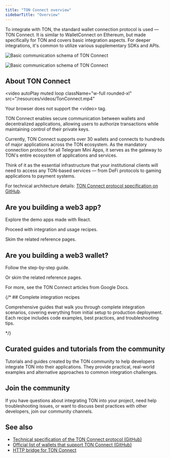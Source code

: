 ```yaml
---
title: "TON Connect overview"
sidebarTitle: "Overview"
---
```


To integrate with TON, the standard wallet connection protocol is used — TON Connect. It is similar to WalletConnect on Ethereum, but made specifically for TON and covers basic integration aspects. For deeper integrations, it's common to utilize various supplementary SDKs and APIs.

<img
  className="block dark:hidden"
  src="/resources/images/ton-connect/basic-schema.svg"
  alt="Basic communication schema of TON Connect"
/>

<img
  className="hidden dark:block"
  src="/resources/images/ton-connect/basic-schema-dark.svg"
  alt="Basic communication schema of TON Connect"
/>

## About TON Connect

<video
  autoPlay
  muted
  loop
  className="w-full rounded-xl"
  src="/resources/videos/TonConnect.mp4"
>
  Your browser does not support the \<video> tag.
</video>

TON Connect enables secure communication between wallets and decentralized applications, allowing users to authorize transactions while maintaining control of their private keys.

Currently, TON Connect supports over 30 wallets and connects to hundreds of major applications across the TON ecosystem. As the mandatory connection protocol for all Telegram Mini Apps, it serves as the gateway to TON's entire ecosystem of applications and services.

Think of it as the essential infrastructure that your institutional clients will need to access any TON-based services — from DeFi protocols to gaming applications to payment systems.

For technical architecture details: [TON Connect protocol specification on GitHub](https://github.com/ton-blockchain/ton-connect).

## Are you building a web3 app?

Explore the demo apps made with React.

<Columns cols={2}>
  <Card
    title="Demo TON dApp with React"
    icon="link"
    href="https://ton-connect.github.io/demo-dapp-with-react-ui/"
    arrow="true"
  />

  <Card
    title="Demo TON dApp GitHub repository"
    icon="github"
    arrow="true"
    href="https://github.com/ton-connect/demo-dapp-with-react-ui"
  />
</Columns>

Proceed with integration and usage recipes.

<Columns cols={2}>
  <Card
    icon="flask"
    title="How to integrate a dApp with TON"
    href="/ecosystem/ton-connect/dapp"
  />

  <Card
    icon="wrench"
    title="Common usage examples"
    href="/ecosystem/ton-connect/dapp#usage"
  />
</Columns>

Skim the related reference pages.

<Columns cols={2}>
  <Card
    title="App manifest"
    icon="book"
    href="/ecosystem/ton-connect/manifest#app-manifest"
  />

  <Card
    title="@tonconnect/sdk"
    arrow="true"
    href="https://ton-connect.github.io/sdk/modules/_tonconnect_sdk.html"
  />

  <Card
    title="@tonconnect/ui"
    arrow="true"
    href="https://ton-connect.github.io/sdk/modules/_tonconnect_ui.html"
  />

  <Card
    title="@tonconnect/ui-react"
    arrow="true"
    href="https://ton-connect.github.io/sdk/modules/_tonconnect_ui-react.html"
  />
</Columns>

## Are you building a web3 wallet?

Follow the step-by-step guide.

<Card
  icon="flask"
  title="How to make a wallet on TON"
  href="/ecosystem/ton-connect/wallet"
/>

Or skim the related reference pages.

<Columns cols={2}>
  <Card
    title="Wallet manifest"
    icon="book"
    href="/ecosystem/ton-connect/manifest#wallet-manifest"
  />

  <Card
    title="WalletKit reference"
    icon="book"
    href="/ecosystem/ton-connect/walletkit"
  />

  <Card
    title="@tonconnect/protocol"
    arrow="true"
    href="https://ton-connect.github.io/sdk/modules/_tonconnect_protocol.html"
  />
</Columns>

For more, see the TON Connect articles from Google Docs.

<Columns cols={3}>
  <Card
    title="QA Guide"
    icon="book"
    href="/ecosystem/ton-connect/walletkit/qa-guide"
  />

  <Card
    title="Native or web wallets"
    icon="book"
    href="/ecosystem/ton-connect/walletkit/native-web"
  />

  <Card
    title="In-app or browser extension wallets"
    icon="book"
    href="/ecosystem/ton-connect/walletkit/browser-extension"
  />
</Columns>

{/* ## Complete integration recipes

Comprehensive guides that walk you through complete integration scenarios, covering everything from initial setup to production deployment. Each recipe includes code examples, best practices, and troubleshooting tips.

<Columns cols={1}>
  <Card
    icon="flask"
    title="How to integrate TON into a Centralized Exchange (CEX)"
    href="/guides/cex"
  />
</Columns> */}

## Curated guides and tutorials from the community

Tutorials and guides created by the TON community to help developers integrate TON into their applications. They provide practical, real-world examples and alternative approaches to common integration challenges.

<Columns cols={1}>
  <Card
    icon="scroll"
    title="Index of curated community tutorials"
    href="/guides/more"
  />
</Columns>

## Join the community

If you have questions about integrating TON into your project, need help troubleshooting issues, or want to discuss best practices with other developers, join our community channels.

<Columns cols={2}>
  <Card
    icon="telegram"
    title="Telegram folder with many developer chats"
    arrow="true"
    href="https://t.me/addlist/1r5Vcb8eljk5Yzcy"
  />

  <Card
    icon="person"
    title="List of skilled professionals and agencies"
    arrow="true"
    href="https://ton.org/en/talents"
  />
</Columns>

## See also

- [Technical specification of the TON Connect protocol (GitHub)](https://github.com/ton-blockchain/ton-connect)
- [Official list of wallets that support TON Connect (GitHub)](https://github.com/ton-blockchain/wallets-list)
- [HTTP bridge for TON Connect](https://github.com/ton-connect/bridge)
